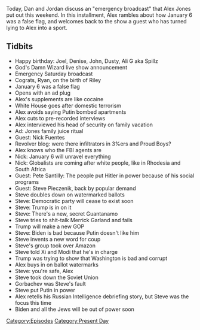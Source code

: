 {{DEFAULTSORT:
    #_EPISODE_0568:June 19, 2021
}}{{Episode
    | title           = June 19, 2021
    | caption         = Listen to this episode on [https://knowledgefight.libsyn.com/568-june-19-2021 Libsyn] [https://open.spotify.com/episode/06JOhdgR1Bs3JBEgbTwhwy Spotify], Read the [[Transcript/568: June 19, 2021|Unofficial Transcript]], View discussion on [https://reddit.com/o4knjt Reddit]
    | episodeNumber   = 568
    | length          = 01:18:49
    | airDate         = June 21, 2021
    | coverageDate    = June 19, 2021
    | episodeType     = [[:Category:Present Day|Present Day]]
    | appearance      = [[Nick Fuentes]], [[Pete Santilli]], [[Steve Pieczinek]], [[Merrick Garland]], [[Xi Jinping]], [[Narendra Modi]], [[Mikhail Gorbachev]]
    | previousEpisode = [[567: June 13, 2021]]
    | nextEpisode     = [[569: June 23, 2021]]
}}

{{Stub}}

Today, Dan and Jordan discuss an "emergency broadcast" that Alex Jones put out this weekend.  In this installment, Alex rambles about how January 6 was a false flag, and welcomes back to the show a guest who has turned lying to Alex into a sport.

==Tidbits==

*Happy birthday: Joel, Denise, John, Dusty, Ali G aka Spillz
*God's Damn Wizard live show announcement
*Emergency Saturday broadcast
*Cograts, Ryan, on the birth of Riley
*January 6 was a false flag
*Opens with an ad plug
*Alex's supplements are like cocaine
*White House goes after domestic terrorism
*Alex avoids saying Putin bombed apartments
*Alex cuts to pre-recorded interviews
*Alex interviewed his head of security on family vacation
*Ad: Jones family juice ritual
*Guest: Nick Fuentes
*Revolver blog: were there infiltrators in 3%ers and Proud Boys?
*Alex knows who the FBI agents are
*Nick: January 6 will unravel everything
*Nick: Globalists are coming after white people, like in Rhodesia and South Africa
*Guest: Pete Santilly: The people put Hitler in power because of his social programs
*Guest: Steve Pieczenik, back by popular demand
*Steve doubles down on watermarked ballots
*Steve: Democratic party will cease to exist soon
*Steve: Trump is in on it
*Steve: There's a new, secret Guantanamo
*Steve tries to shit-talk Merrick Garland and fails
*Trump will make a new GOP
*Steve: Biden is bad because Putin doesn't like him
*Steve invents a new word for coup
*Steve's group took over Amazon
*Steve told Xi and Modi that he's in charge
*Trump was trying to show that Washington is bad and corrupt
*Alex buys in on ballot watermarks
*Steve: you're safe, Alex
*Steve took down the Soviet Union
*Gorbachev was Steve's fault
*Steve put Putin in power
*Alex retells his Russian Intelligence debriefing story, but Steve was the focus this time
*Biden and all the Jews will be out of power soon

[[Category:Episodes]]
[[Category:Present Day]]
